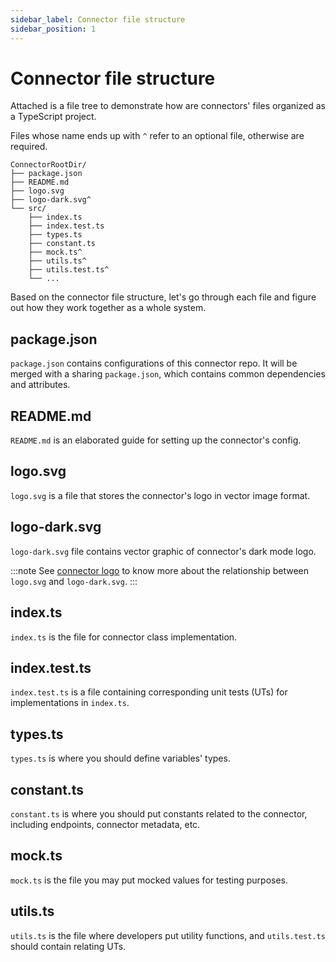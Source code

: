 ```yaml
---
sidebar_label: Connector file structure
sidebar_position: 1
---
```


<head>
  <link
    rel="canonical"
    href="https://docs.logto.io/logto-oss/develop-your-connector/connector-file-structure/"
  />
</head>

# Connector file structure

Attached is a file tree to demonstrate how are connectors' files organized as a TypeScript project.

Files whose name ends up with `^` refer to an optional file, otherwise are required.

```
ConnectorRootDir/
├── package.json
├── README.md
├── logo.svg
├── logo-dark.svg^
└── src/
    ├── index.ts
    ├── index.test.ts
    ├── types.ts
    ├── constant.ts
    ├── mock.ts^
    ├── utils.ts^
    ├── utils.test.ts^
    └── ...
```

Based on the connector file structure, let's go through each file and figure out how they work together as a whole system.

## package.json

`package.json` contains configurations of this connector repo. It will be merged with a sharing `package.json`, which contains common dependencies and attributes.

## README.md

`README.md` is an elaborated guide for setting up the connector's config.

## logo.svg

`logo.svg` is a file that stores the connector's logo in vector image format.

## logo-dark.svg

`logo-dark.svg` file contains vector graphic of connector's dark mode logo.

:::note
See [connector logo](../../../references/connectors/README.mdx#logo) to know more about the relationship between `logo.svg` and `logo-dark.svg`.
:::

## index.ts

`index.ts` is the file for connector class implementation.

## index.test.ts

`index.test.ts` is a file containing corresponding unit tests (UTs) for implementations in `index.ts`.

## types.ts

`types.ts` is where you should define variables' types.

## constant.ts

`constant.ts` is where you should put constants related to the connector, including endpoints, connector metadata, etc.

## mock.ts

`mock.ts` is the file you may put mocked values for testing purposes.

## utils.ts

`utils.ts` is the file where developers put utility functions, and `utils.test.ts` should contain relating UTs.
